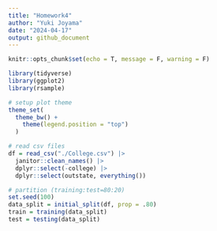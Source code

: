 ```yaml
---
title: "Homework4"
author: "Yuki Joyama"
date: "2024-04-17"
output: github_document
---
```



```r
knitr::opts_chunk$set(echo = T, message = F, warning = F)

library(tidyverse)
library(ggplot2)
library(rsample) 

# setup plot theme
theme_set(
  theme_bw() +
    theme(legend.position = "top")
  )
```

```r
# read csv files 
df = read_csv("./College.csv") |> 
  janitor::clean_names() |> 
  dplyr::select(-college) |> 
  dplyr::select(outstate, everything())

# partition (training:test=80:20)
set.seed(100)
data_split = initial_split(df, prop = .80)
train = training(data_split)
test = testing(data_split)
```
